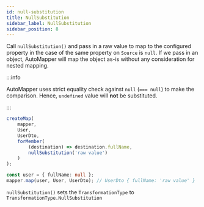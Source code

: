 ```yaml
---
id: null-substitution
title: NullSubstitution
sidebar_label: NullSubstitution
sidebar_position: 8
---
```


Call `nullSubstitution()` and pass in a raw value to map to the configured property in the case of the same property on `Source` is `null`. If we pass in an object, AutoMapper will map the object as-is without any consideration for nested mapping.

:::info

AutoMapper uses strict equality check against `null` (`=== null`) to make the comparison. Hence, `undefined` value will **not** be substituted.

:::

```ts
createMap(
    mapper,
    User,
    UserDto,
    forMember(
        (destination) => destination.fullName,
        nullSubstitution('raw value')
    )
);

const user = { fullName: null };
mapper.map(user, User, UserDto); // UserDto { fullName: 'raw value' }
```

`nullSubstitution()` sets the `TransformationType` to `TransformationType.NullSubstitution`

